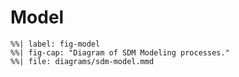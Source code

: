 # Model

```mermaid
%%| label: fig-model
%%| fig-cap: "Diagram of SDM Modeling processes."
%%| file: diagrams/sdm-model.mmd
```

